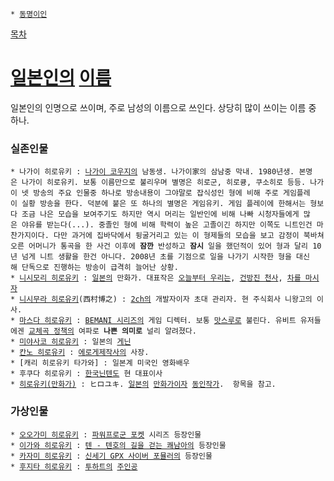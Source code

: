  * [[동명이인]]
[[목차]]
= [[일본인]]의 [[이름]] =
일본인의 인명으로 쓰이며, 주로 남성의 이름으로 쓰인다. 상당히 많이 쓰이는 이름 중 하나.
 
=== 실존인물 ===
 * 나가이 히로유키 : [[나가이 코우지]]의 남동생. 나가이家의 삼남중 막내. 1980년생. 본명은 나가이 히로유키. 보통 이름만으로 불리우며 별명은 히로군, 히로큥, 쿠소히로 등등. 나가이 넷 방송의 주요 인물중 하나로 방송내용이 그야말로 잡식성인 형에 비해 주로 게임플레이 실황 방송을 한다. 덕분에 붙은 또 하나의 별명은 게임유키. 게임 플레이에 한해서는 형보다 조금 나은 모습을 보여주기도 하지만 역시 머리는 일반인에 비해 나빠 시청자들에게 많은 야유를 받는다(...). 중졸인 형에 비해 학력이 높은 고졸이긴 하지만 이쪽도 니트인건 마찬가지이다. 다만 과거에 집바닥에서 뒹굴거리고 있는 이 형제들의 모습을 보고 감정이 북바쳐오른 어머니가 통곡을 한 사건 이후에 '''잠깐''' 반성하고 '''잠시''' 일을 했던적이 있어 형과 달리 10년 넘게 니트 생활을 한건 아니다. 2008년 초를 기점으로 일을 나가기 시작한 형을 대신해 단독으로 진행하는 방송이 급격히 늘어난 상황.
 * [[니시모리 히로유키]] : [[일본]]의 만화가. 대표작은 [[오늘부터 우리는]], [[건방진 천사]], [[차를 마시자]]
 * [[니시무라 히로유키]](西村博之) : [[2ch]]의 개발자이자 초대 관리자. 현 주식회사 니왕고의 이사.
 * [[맛스루|마스다 히로유키]] : [[BEMANI 시리즈]]의 게임 디렉터. 보통 [[맛스루]]로 불린다. 유비트 유저들에겐 [[유비트 소서/교체곡 정책|교체곡 정책]]의 여파로 '''나쁜 의미로''' 널리 알려졌다.
 * [[미야사코 히로유키]] : 일본의 [[게닌]]
 * [[칸노 히로유키]] : [[에로게]]제작사의 사장.
 * [캐리 히로유키 타가와] : 일본계 미국인 영화배우
 * 후쿠다 히로유키 : [[한국닌텐도]] 현 대표이사
 * [[히로유키(만화가)]] : ヒロユキ. [[일본]]의 [[만화가]]이자 [[동인]][[작가]].  항목을 참고.

=== 가상인물 ===
 * [[오오가미 히로유키]] : [[파워프로군 포켓]] 시리즈 등장인물
 * [[이가와 히로유키]] : [[텐 - 텐호의 길을 걷는 쾌남아]]의 등장인물
 * [[카자미 히로유키]] : [[신세기 GPX 사이버 포뮬러]]의 등장인물
 * [[후지타 히로유키]] : [[투하트]]의 [[주인공]]
